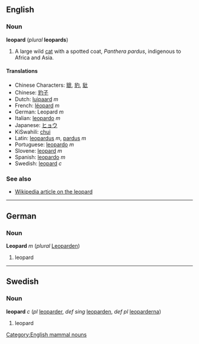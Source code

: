 ==English==
=== Noun ===
'''leopard''' (''plural'' '''leopards''')

#A large wild [[cat]] with a spotted coat, ''Panthera pardus'', indigenous to Africa and Asia.

==== Translations ====
*Chinese Characters: [[貔]], [[豹]], [[豼]]
*Chinese: [[豹子]]
*Dutch: [[luipaard]] ''m''
*French: [[léopard]] ''m''
*German: Leopard ''m''
*Italian: [[leopardo]] ''m''
*Japanese: [[ヒョウ]]
*KiSwahili: [[chui]]
*Latin: [[leopardus]] ''m'', [[pardus]] ''m''
*Portuguese: [[leopardo]] ''m''
*Slovene: [[leopard]] ''m''
*Spanish: [[leopardo]] ''m''
*Swedish: [[leopard#Swedish|leopard]] ''c''

===See also===
*[[w:Leopard|Wikipedia article on the leopard]]

----

==German==
===Noun===
'''Leopard''' ''m'' (''plural'' [[Leoparden]])

#leopard

----
==Swedish==
===Noun===
'''leopard''' ''c'' (''pl'' [[leoparder]], ''def sing'' [[leoparden]], ''def pl'' [[leoparderna]])

#leopard
[[Category:English mammal nouns]]
